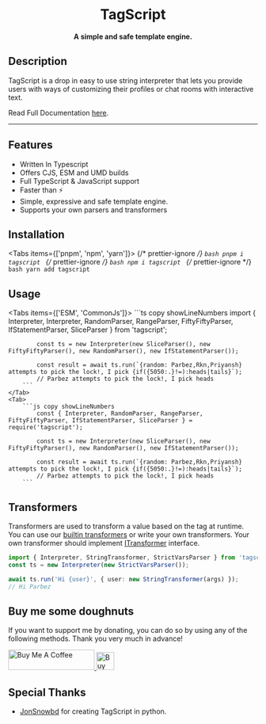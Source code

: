 <div align="center">

# TagScript


**A simple and safe template engine.**

</div>

## Description

TagScript is a drop in easy to use string interpreter that lets you provide users with ways of customizing their profiles or chat rooms with interactive text.

Read Full Documentation [here](https://tagscript.js.org/).

---

## Features

-   Written In Typescript
-   Offers CJS, ESM and UMD builds
-   Full TypeScript & JavaScript support
-   Faster than ⚡
-   Simple, expressive and safe template engine.
-   Supports your own parsers and transformers

## Installation

<Tabs items={['pnpm', 'npm', 'yarn']}>
	{/* prettier-ignore */}
	<Tab>
		```bash
		pnpm i tagscript
		```
	</Tab>
	{/* prettier-ignore */}
	<Tab>
		```bash
		npm i tagscript
		```
	</Tab>
	{/* prettier-ignore */}
	<Tab>
		```bash
		yarn add tagscript
		```
	</Tab>
</Tabs>

## Usage

<Tabs items={['ESM', 'CommonJs']}>
	<Tab>
		```ts copy showLineNumbers
			import { Interpreter, Interpreter, RandomParser, RangeParser, FiftyFiftyParser, IfStatementParser, SliceParser } from 'tagscript';

    		const ts = new Interpreter(new SliceParser(), new FiftyFiftyParser(), new RandomParser(), new IfStatementParser());

    		const result = await ts.run(`{random: Parbez,Rkn,Priyansh} attempts to pick the lock!, I pick {if({5050:.}!=):heads|tails}`);
    		// Parbez attempts to pick the lock!, I pick heads
    	```
    </Tab>
    <Tab>
    	```js copy showLineNumbers
    		const { Interpreter, RandomParser, RangeParser, FiftyFiftyParser, IfStatementParser, SliceParser } = require('tagscript');

    		const ts = new Interpreter(new SliceParser(), new FiftyFiftyParser(), new RandomParser(), new IfStatementParser());

    		const result = await ts.run(`{random: Parbez,Rkn,Priyansh} attempts to pick the lock!, I pick {if({5050:.}!=):heads|tails}`);
    		// Parbez attempts to pick the lock!, I pick heads
    	```

</Tab>

</Tabs>

## Transformers

Transformers are used to transform a value based on the tag at runtime. You can use our [builtin transformers](https://github.com/imranbarbhuiya/TagScript/tree/main/src/lib/Transformer) or write your own transformers.
Your own transformer should implement [ITransformer](https://tagscript.js.org/interfaces/ITransformer.html) interface.

```ts
import { Interpreter, StringTransformer, StrictVarsParser } from 'tagscript';
const ts = new Interpreter(new StrictVarsParser());

await ts.run('Hi {user}', { user: new StringTransformer(args) });
// Hi Parbez
```

## Buy me some doughnuts

If you want to support me by donating, you can do so by using any of the following methods. Thank you very much in advance!

<a href="https://www.buymeacoffee.com/parbez" target="_blank">
	<img src="https://cdn.buymeacoffee.com/buttons/default-orange.png" alt="Buy Me A Coffee" height="41" width="174" />
</a>
<a href="https://ko-fi.com/Y8Y1CBIJH" target="_blank">
	<img
		height="36"
		style={{ border: '0px', height: '36px' }}
		src="https://cdn.ko-fi.com/cdn/kofi4.png?v=3"
		border="0"
		alt="Buy Me a Coffee at ko-fi.com"
	/>
</a>

## Special Thanks

-   [JonSnowbd](https://github.com/JonSnowbd/) for creating TagScript in python.

